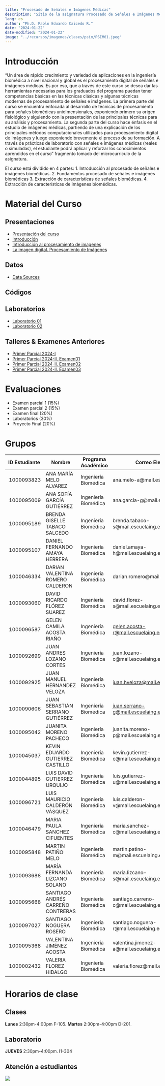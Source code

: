 ---
title: "Procesado de Señales e Imágenes Médicas"
description: "Sitio de la asignatura Procesado de Señales e Imágenes Médicas en la Escuela Colombiana de Ingeniería"
lang: es
author: "Ph.D. Pablo Eduardo Caicedo R."
date: "2024-01-22"
date-modified: "2024-01-22"
image: "../recursos/imagenes/clases/psim/PSIM01.jpeg"
---

# Introducción

"Un área de rápido crecimiento y variedad de aplicaciones en la ingeniería biomédica a nivel nacional y global es el procesamiento digital de señales e imágenes médicas. Es por eso, que a través de este curso se desea dar las herramientas necesarias para los graduados del programa puedan tener competencias básicas en las técnicas clásicas y algunas técnicas modernas de procesamiento de señales e imágenes. La primera parte del curso se encuentra enfocada al desarrollo de técnicas de procesamiento para señales biomédicas unidimensionales, exponiendo primero su origen fisiológico y siguiendo con la presentación de las principales técnicas para su análisis y procesamiento. La segunda parte del curso hace énfasis en el estudio de imágenes médicas, partiendo de una explicación de los principales métodos computacionales utilizados para procesamiento digital de imágenes y luego exponiendo brevemente el proceso de su formación. A través de prácticas de laboratorio con señales e imágenes médicas (reales o simuladas), el estudiante podrá aplicar y reforzar los conocimientos aprendidos en el curso" fragmento tomado del microcurriculo de la asignatura.

El curso está dividido en 4 partes:
1.	Introducción al procesado de señales e imágenes biomédicas.
2.	Fundamentos procesado de señales e imágenes biomédicas
3.	Extracción de características de señales biomédicas.
4.	Extracción de características de imágenes biomédicas.

# Material del Curso

## Presentaciones

- [Presentación del curso](../presentaciones/PSIM/Lect001_Presentacion.qmd)
- [Introducción](../presentaciones/PSIM/Lect002_Intro_PSIM.qmd)
- [Introducción al procesamiento de imagenes](../presentaciones/PSIM/lect004_Intro_ImgProc.qmd)
- [La imagen digital. Procesamiento de Imágenes](../presentaciones/PSIM/Lect005_Imag_Proc_001.qmd)
  
## Datos

* [Data Sources](../presentaciones/PSIM/Asist001_SourcesData.qmd)

## Códigos


## Laboratorios

- [Laboratorio 01](../laboratorios/PSIM/eval001_ConductaEntrada.ipynb)
- [Laboratorio 02](../laboratorios/PSIM/lab02_SignalProcessing.ipynb)

## Talleres \& Examenes Anteriores

- [Primer Parcial 2024-I](../recursos/talleres/examen01_p.pdf)
- [Primer Parcial 2024-II. Examen01](../evaluaciones/Examen0001/Examen0001.pdf)
- [Primer Parcial 2024-II. Examen02](../evaluaciones/Examen0001/Examen0002.pdf)
- [Primer Parcial 2024-II. Examen03](../evaluaciones/Examen0001/Examen0003.pdf)

# Evaluaciones

-	Examen parcial 1 (15%)
-	Examen parcial 2 (15%)
-	Examen final (20%)
-	Laboratorios (30%) 
-	Proyecto Final (20%)

# Grupos

| ID Estudiante | Nombre                            | Programa Académico   | Correo Electrónico                                                                    | Grupo |
| ------------- | --------------------------------- | -------------------- | ------------------------------------------------------------------------------------- | ----- |
|  1000093823   | ANA MARÍA MELO ALVAREZ            | Ingeniería Biomédica | ana.melo-a@mail.escuelaing.edu.co                                                     | D     |
|  1000095009   | ANA SOFÍA GARCÍA GUTIÉRREZ        | Ingeniería Biomédica | ana.garcia-g@mail.escuelaing.edu.co                                                   | F     |
|  1000095189   | BRENDA GISELLE TABACO SALCEDO     | Ingeniería Biomédica | brenda.tabaco-s@mail.escuelaing.edu.co                                                | C     |
|  1000095107   | DANIEL FERNANDO AMAYA HERRERA     | Ingeniería Biomédica | daniel.amaya-h@mail.escuelaing.edu.co                                                 | I     |
|  1000046334   | DARIAN VALENTINA ROMERO CALDERON  | Ingeniería Biomédica | darian.romero@mail.escuelaing.edu.co                                                  | H     |
|  1000093060   | DAVID RICARDO FLÓREZ SUAREZ       | Ingeniería Biomédica | david.florez-s@mail.escuelaing.edu.co                                                 | A     |
|  1000096587   | GELEN CAMILA ACOSTA RIAÑO         | Ingeniería Biomédica | [gelen.acosta-r@mail.escuelaing.edu.co](mailto:gelen.acosta-r@mail.escuelaing.edu.co) | E     |
|  1000092699   | JUAN ANDRES LOZANO CORTES         | Ingeniería Biomédica | juan.lozano-c@mail.escuelaing.edu.co                                                  | D     |
|  1000092925   | JUAN MANUEL HERNANDEZ VELOZA      | Ingeniería Biomédica | [juan.hveloza@mail.escuelaing.edu.co](mailto:juan.hveloza@mail.escuelaing.edu.co)     | C     |
|  1000090606   | JUAN SEBASTIÁN SERRANO GUTIÉRREZ  | Ingeniería Biomédica | [juan.serrano-g@mail.escuelaing.edu.co](mailto:juan.serrano-g@mail.escuelaing.edu.co) | A     |
|  1000095042   | JUANITA MORENO PACHECO            | Ingeniería Biomédica | juanita.moreno-p@mail.escuelaing.edu.co                                               | I     |
|  1000045037   | KEVIN EDUARDO GUTIERREZ CASTILLO  | Ingeniería Biomédica | kevin.gutierrez-c@mail.escuelaing.edu.co                                              | B     |
|  1000044895   | LUIS DAVID GUTIERREZ URQUIJO      | Ingeniería Biomédica | luis.gutierrez-u@mail.escuelaing.edu.co                                               | B     |
|  1000096721   | LUIS MAURICIO CALDERÓN VÁSQUEZ    | Ingeniería Biomédica | luis.calderon-v@mail.escuelaing.edu.co                                                | G     |
|  1000046479   | MARIA PAULA SANCHEZ CIFUENTES     | Ingeniería Biomédica | maria.sanchez-c@mail.escuelaing.edu.co                                                | H     |
|  1000095848   | MARTIN PATIÑO MELO                | Ingeniería Biomédica | martin.patino-m@mail.escuelaing.edu.co                                                | E     |
|  1000093688   | MARÍA FERNANDA LIZCANO SOLANO     | Ingeniería Biomédica | maria.lizcano-s@mail.escuelaing.edu.co                                                | I     |
|  1000095668   | SANTIAGO ANDRÉS CARREÑO CONTRERAS | Ingeniería Biomédica | santiago.carreno-c@mail.escuelaing.edu.co                                             | G     |
|  1000097027   | SANTIAGO NOGUERA ROSERO           | Ingeniería Biomédica | santiago.noguera-r@mail.escuelaing.edu.co                                             | H     |
|  1000095368   | VALENTINA JIMÉNEZ ACOSTA          | Ingeniería Biomédica | valentina.jimenez-a@mail.escuelaing.edu.co                                            | F     |
|  1000002432   | VALERIA FLOREZ HIDALGO            | Ingeniería Biomédica | valeria.florez@mail.escuelaing.edu.co                                                 | B     |

# Horarios de clase

## Clases

**Lunes** 2:30pm-4:00pm F-105. **Martes** 2:30pm-4:00pm  D-201.

## Laboratorio

 **JUEVES** 2:30pm-4:00pm. I1-304

## Atención a estudiantes

::: {.column-margin}
![](../recursos/imagenes/generales/Escuela_Rosario_logo.png)
:::
